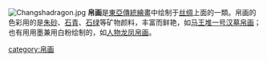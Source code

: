 [[File:Changshadragon.jpg|thumb]]
{{unreferenced|time=2013-11-23T14:54:27+00:00}}
{{expand|time=2010-09-17T16:30:12+00:00}}
'''帛画'''是[[東亞傳統繪畫|東亞傳統繪畫]]中绘制于[[丝绸|丝绸]]上面的一類。帛画的色彩用的是[[朱砂|朱砂]]、[[石青|石青]]、[[石绿|石绿]]等矿物颜料，丰富而鲜艳，如[[马王堆一号汉墓帛画|马王堆一号汉墓帛画]]；也有用用墨兼用白粉绘制的，如[[人物龙凤帛画|人物龙凤帛画]]。

{{Paint-stub}}

[[category:帛画|category:帛画]]